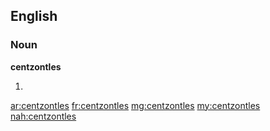==English==

===Noun===
'''centzontles'''

# {{plural of|centzontle}}

[[ar:centzontles]]
[[fr:centzontles]]
[[mg:centzontles]]
[[my:centzontles]]
[[nah:centzontles]]